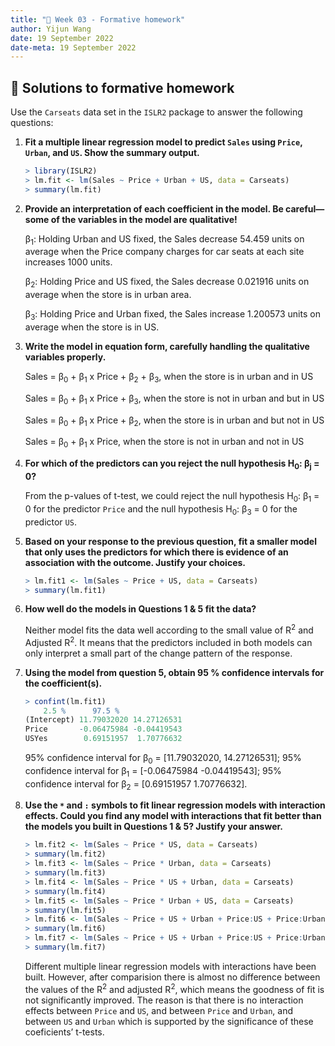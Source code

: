 ```yaml
---
title: "📝 Week 03 - Formative homework"
author: Yijun Wang
date: 19 September 2022
date-meta: 19 September 2022
---
```


##  🔑 Solutions to formative homework

Use the `Carseats` data set in the `ISLR2` package to answer the following questions:

1. **Fit a multiple linear regression model to predict `Sales` using `Price`, `Urban`, and `US`. Show the summary output.**

    ```r
    > library(ISLR2)
    > lm.fit <- lm(Sales ~ Price + Urban + US, data = Carseats)
    > summary(lm.fit)
    ``` 

2. **Provide an interpretation of each coefficient in the model. Be careful—some of the variables in the model are qualitative!**
   
   β<sub>1</sub>: Holding Urban and US fixed, the Sales decrease 54.459 units on average when the Price company charges for car seats at each site increases 1000 units.

   β<sub>2</sub>: Holding Price and US fixed, the Sales decrease 0.021916 units on average when the store is in urban area.

   β<sub>3</sub>: Holding Price and Urban fixed, the Sales increase 1.200573 units on average when the store is in US.

3. **Write the model in equation form, carefully handling the qualitative variables properly.**
   
   Sales = β<sub>0</sub> + β<sub>1</sub> x Price + β<sub>2</sub> + β<sub>3</sub>, when the store is in urban and in US

   Sales = β<sub>0</sub> + β<sub>1</sub> x Price + β<sub>3</sub>, when the store is not in urban and but in US

   Sales = β<sub>0</sub> + β<sub>1</sub> x Price + β<sub>2</sub>, when the store is in urban and but not in US

   Sales = β<sub>0</sub> + β<sub>1</sub> x Price, when the store is not in urban and not in US

4. **For which of the predictors can you reject the null hypothesis H<sub>0</sub>: β<sub>j</sub> = 0?**

   From the p-values of t-test, we could reject the null hypothesis H<sub>0</sub>: β<sub>1</sub> = 0 for the predictor `Price` and the null hypothesis H<sub>0</sub>: β<sub>3</sub> = 0 for the predictor `US`. 

5. **Based on your response to the previous question, fit a smaller model that only uses the predictors for which there is evidence of an association with the outcome. Justify your choices.**

    ```r
    > lm.fit1 <- lm(Sales ~ Price + US, data = Carseats)
    > summary(lm.fit1)
    ``` 

6. **How well do the models in Questions 1 & 5 fit the data?**

   Neither model fits the data well according to the small value of R<sup>2</sup> and Adjusted R<sup>2</sup>. It means that the predictors included in both models can only interpret a small part of the change pattern of the response. 

7. **Using the model from question 5, obtain 95 % confidence intervals for the coefficient(s).**
   
    ```r
    > confint(lm.fit1)
        2.5 %      97.5 %
    (Intercept) 11.79032020 14.27126531
    Price       -0.06475984 -0.04419543
    USYes        0.69151957  1.70776632
    ``` 

    95% confidence interval for β<sub>0</sub> = [11.79032020, 14.27126531]; 95% confidence interval for β<sub>1</sub> = [-0.06475984 -0.04419543]; 95% confidence interval for β<sub>2</sub> = [0.69151957  1.70776632].

8. **Use the `*` and `:` symbols to fit linear regression models with interaction effects. Could you find any model with interactions that fit better than the models you built in Questions 1 & 5? Justify your answer.**

    ```r
    > lm.fit2 <- lm(Sales ~ Price * US, data = Carseats)
    > summary(lm.fit2)
    > lm.fit3 <- lm(Sales ~ Price * Urban, data = Carseats)
    > summary(lm.fit3)
    > lm.fit4 <- lm(Sales ~ Price * US + Urban, data = Carseats)
    > summary(lm.fit4)
    > lm.fit5 <- lm(Sales ~ Price * Urban + US, data = Carseats)
    > summary(lm.fit5)
    > lm.fit6 <- lm(Sales ~ Price + US + Urban + Price:US + Price:Urban, data = Carseats)
    > summary(lm.fit6)
    > lm.fit7 <- lm(Sales ~ Price + US + Urban + Price:US + Price:Urban + Urban:US, data = Carseats)
    > summary(lm.fit7)
    ``` 

    Different multiple linear regression models with interactions have been built. However, after comparision there is almost no difference between the values of the R<sup>2</sup> and adjusted R<sup>2</sup>, which means the goodness of fit is not significantly improved. The reason is that there is no interaction effects between `Price` and `US`, and between `Price` and `Urban`, and between `US` and `Urban` which is supported by the significance of these coeficients' t-tests.